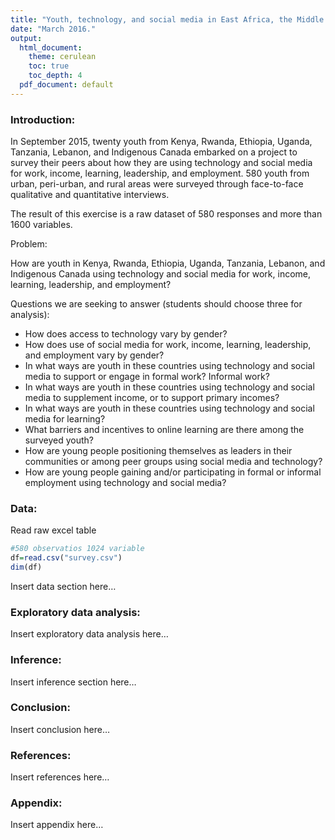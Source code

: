 ```yaml
---
title: "Youth, technology, and social media in East Africa, the Middle East, and Indigenous Canada"
date: "March 2016."
output:
  html_document:
    theme: cerulean
    toc: true
    toc_depth: 4
  pdf_document: default
---
```


<!-- For more info on RMarkdown see http://rmarkdown.rstudio.com/ -->

<!-- Enter the code required to load your data in the space below. The data will be loaded but the line of code won't show up in your write up (echo=FALSE) in order to save space-->


<!-- In the remainder of the document, add R code chunks as needed -->

### Introduction:

In September 2015, twenty youth from Kenya, Rwanda, Ethiopia, Uganda, Tanzania, Lebanon, and Indigenous Canada embarked on a project to survey their peers about how they are using technology and social media for work, income, learning, leadership, and employment. 580 youth from urban, peri-urban, and rural areas were surveyed through face-to-face qualitative and quantitative interviews.

The result of this exercise is a raw dataset of 580 responses and more than 1600 variables. 

Problem:

How are youth in Kenya, Rwanda, Ethiopia, Uganda, Tanzania, Lebanon, and Indigenous Canada  using technology and social media for work, income, learning, leadership, and employment?

Questions we are seeking to answer (students should choose three for analysis): 

* How does access to technology vary by gender?
* How does use of social media for work, income, learning, leadership, and employment vary by gender?
* In what ways are youth in these countries using technology and social media to support or engage in formal work? Informal work?
* In what ways are youth in these countries using technology and social media to supplement income, or to support primary incomes?
* In what ways are youth in these countries using technology and social media for learning?
* What barriers and incentives to online learning are there among the surveyed youth?
* How are young people positioning themselves as leaders in their communities or among peer groups using social media and technology?
* How are young people gaining and/or participating in formal or informal employment using technology and social media?

### Data:

Read raw excel table

```r
#580 observatios 1024 variable
df=read.csv("survey.csv")
dim(df)
```

Insert data section here...

### Exploratory data analysis:

Insert exploratory data analysis here...

### Inference:

Insert inference section here...

### Conclusion:

Insert conclusion here...

### References:

Insert references here...

### Appendix:

Insert appendix here...